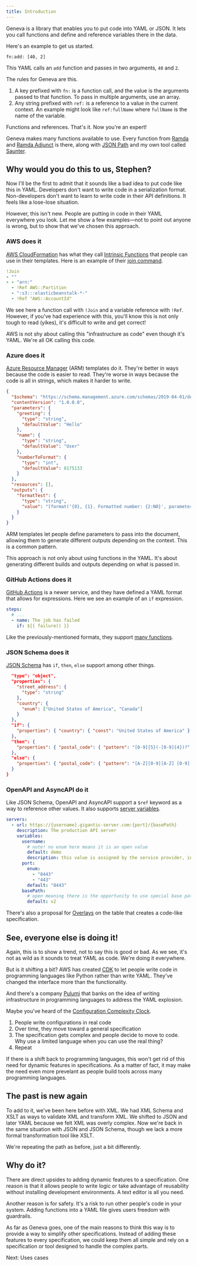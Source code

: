 ```yaml
---
title: Introduction
---
```



Geneva is a library that enables you to put code into YAML or JSON. It lets you call functions and define and reference variables there in the data.

Here's an example to get us started.

```yaml:geneva-eval
fn:add: [40, 2]
```

This YAML calls an `add` function and passes in two arguments, `40` and `2`.

The rules for Geneva are this.

1. A key prefixed with `fn:` is a function call, and the value is the arguments passed to that function. To pass in multiple arguments, use an array.
2. Any string prefixed with `ref:` is a reference to a value in the current context. An example might look like `ref:fullName` where `fullName` is the name of the variable.

Functions and references. That's it. Now you're an expert!

Geneva makes many functions available to use. Every function from [Ramda](https://ramdajs.com/) and [Ramda Adjunct](https://char0n.github.io/ramda-adjunct/2.27.0/) is there, along with [JSON Path](https://www.npmjs.com/package/jsonpath) and my own tool called [Saunter](https://www.npmjs.com/package/saunter).

## Why would you do this to us, Stephen?

Now I'll be the first to admit that it sounds like a bad idea to put code like this in YAML. Developers don't want to write code in a serialization format. Non-developers don't want to learn to write code in their API definitions. It feels like a lose-lose situation.

However, this isn't new. People are putting in code in their YAML everywhere you look. Let me show a few examples—not to point out anyone is wrong, but to show that we've chosen this approach.

### AWS does it

[AWS CloudFormation](https://aws.amazon.com/cloudformation/) has what they call [Intrinsic Functions](https://docs.aws.amazon.com/AWSCloudFormation/latest/UserGuide/intrinsic-function-reference.html) that people can use in their templates. Here is an example of their [join command](https://docs.aws.amazon.com/AWSCloudFormation/latest/UserGuide/intrinsic-function-reference-join.html).

```yaml
!Join
- ""
- - "arn:"
  - !Ref AWS::Partition
  - ":s3:::elasticbeanstalk-*-"
  - !Ref "AWS::AccountId"
```

We see here a function call with `!Join` and a variable reference with `!Ref`. However, if you've had experience with this, you'll know this is not only tough to read (yikes), it's difficult to write and get correct!

AWS is not shy about calling this "infrastructure as code" even though it's YAML. We're all OK calling this code.

### Azure does it

[Azure Resource Manager](https://docs.microsoft.com/en-us/azure/azure-resource-manager/templates/overview) (ARM) templates do it. They're better in ways because the code is easier to read. They're worse in ways because the code is all in strings, which makes it harder to write.

```json
{
  "$schema": "https://schema.management.azure.com/schemas/2019-04-01/deploymentTemplate.json#",
  "contentVersion": "1.0.0.0",
  "parameters": {
    "greeting": {
      "type": "string",
      "defaultValue": "Hello"
    },
    "name": {
      "type": "string",
      "defaultValue": "User"
    },
    "numberToFormat": {
      "type": "int",
      "defaultValue": 8175133
    }
  },
  "resources": [],
  "outputs": {
    "formatTest": {
      "type": "string",
      "value": "[format('{0}, {1}. Formatted number: {2:N0}', parameters('greeting'), parameters('name'), parameters('numberToFormat'))]"
    }
  }
}
```

ARM templates let people define parameters to pass into the document, allowing them to generate different outputs depending on the context. This is a common pattern.

This approach is not only about using functions in the YAML. It's about generating different builds and outputs depending on what is passed in.

### GitHub Actions does it

[GitHub Actions](https://github.com/features/actions) is a newer service, and they have defined a YAML format that allows for expressions. Here we see an example of an `if` expression.

```yaml
steps:
  # ...
  - name: The job has failed
    if: ${{ failure() }}
```

Like the previously-mentioned formats, they support [many functions](https://docs.github.com/en/actions/reference/context-and-expression-syntax-for-github-actions).

### JSON Schema does it

[JSON Schema](https://json-schema.org/) has `if`, `then`, `else` support among other things.

```json
  "type": "object",
  "properties": {
    "street_address": {
      "type": "string"
    },
    "country": {
      "enum": ["United States of America", "Canada"]
    }
  },
  "if": {
    "properties": { "country": { "const": "United States of America" } }
  },
  "then": {
    "properties": { "postal_code": { "pattern": "[0-9]{5}(-[0-9]{4})?" } }
  },
  "else": {
    "properties": { "postal_code": { "pattern": "[A-Z][0-9][A-Z] [0-9][A-Z][0-9]" } }
  }
}
```

### OpenAPI and AsyncAPI do it

Like JSON Schema, OpenAPI and AsyncAPI support a `$ref` keyword as a way to reference other values. It also supports [server variables](https://github.com/OAI/OpenAPI-Specification/blob/master/versions/3.0.3.md#server-object-example).

```yaml
servers:
  - url: https://{username}.gigantic-server.com:{port}/{basePath}
    description: The production API server
    variables:
      username:
        # note! no enum here means it is an open value
        default: demo
        description: this value is assigned by the service provider, in this example `gigantic-server.com`
      port:
        enum:
          - "8443"
          - "443"
        default: "8443"
      basePath:
        # open meaning there is the opportunity to use special base paths as assigned by the provider, default is `v2`
        default: v2
```

There's also a proposal for [Overlays](https://github.com/OAI/OpenAPI-Specification/blob/master/proposals/004_Overlays.md) on the table that creates a code-like specification.

## See, everyone else is doing it!

Again, this is to show a trend, not to say this is good or bad. As we see, it's not as wild as it sounds to treat YAML as code. We're doing it everywhere.

But is it shifting a bit? AWS has created [CDK](https://aws.amazon.com/cdk/) to let people write code in programming languages like Python rather than write YAML. They've changed the interface more than the functionality.

And there's a company [Pulumi](https://www.pulumi.com/) that banks on the idea of writing infrastructure in programming languages to address the YAML explosion.

Maybe you've heard of the [Configuration Complexity Clock](http://mikehadlow.blogspot.com/2012/05/configuration-complexity-clock.html).

1. People write configurations in real code
2. Over time, they move toward a general specification
3. The specification gets complex and people decide to move to code. Why use a limited language when you can use the real thing?
4. Repeat

If there is a shift back to programming languages, this won't get rid of this need for dynamic features in specifications. As a matter of fact, it may make the need even more prevelant as people build tools across many programming languages.

## The past is new again

To add to it, we've been here before with XML. We had XML Schema and XSLT as ways to validate XML and transform XML. We shifted to JSON and later YAML because we felt XML was overly complex. Now we're back in the same situation with JSON and JSON Schema, though we lack a more formal transformation tool like XSLT.

We're repeating the path as before, just a bit differently.

## Why do it?

There are direct upsides to adding dynamic features to a specification. One reason is that it allows people to write logic or take advantage of reusability without installing development environments. A text editor is all you need.

Another reason is for safety. It's a risk to run other people's code in your system. Adding functions into a YAML file gives users freedom with guardrails.

As far as Geneva goes, one of the main reasons to think this way is to provide a way to simplify other specifications. Instead of adding these features to every specification, we could keep them all simple and rely on a specification or tool designed to handle the complex parts.

<SectionLink sectionName="useCases">Next: Uses cases</SectionLink>
